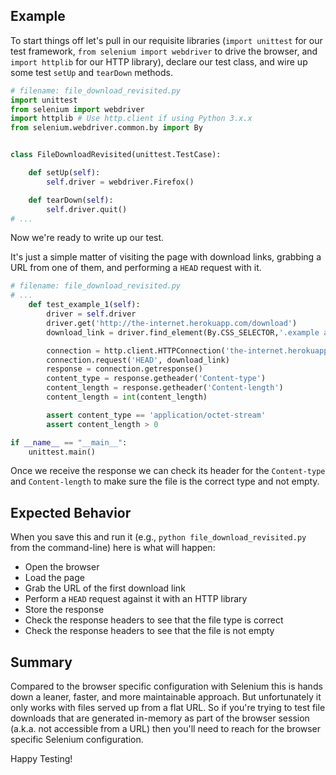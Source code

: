 ## Example

To start things off let's pull in our requisite libraries (`import unittest` for our test framework, `from selenium import webdriver` to drive the browser, and `import httplib` for our HTTP library), declare our test class, and wire up some test `setUp` and `tearDown` methods.

```python
# filename: file_download_revisited.py
import unittest
from selenium import webdriver
import httplib # Use http.client if using Python 3.x.x
from selenium.webdriver.common.by import By


class FileDownloadRevisited(unittest.TestCase):

    def setUp(self):
        self.driver = webdriver.Firefox()

    def tearDown(self):
        self.driver.quit()
# ...
```

Now we're ready to write up our test.

It's just a simple matter of visiting the page with download links, grabbing a URL from one of them, and performing a `HEAD` request with it.

```python
# filename: file_download_revisited.py
# ...
    def test_example_1(self):
        driver = self.driver
        driver.get('http://the-internet.herokuapp.com/download')
        download_link = driver.find_element(By.CSS_SELECTOR,'.example a').get_attribute('href')

        connection = http.client.HTTPConnection('the-internet.herokuapp.com')
        connection.request('HEAD', download_link)
        response = connection.getresponse()
        content_type = response.getheader('Content-type')
        content_length = response.getheader('Content-length')
        content_length = int(content_length)

        assert content_type == 'application/octet-stream'
        assert content_length > 0

if __name__ == "__main__":
    unittest.main()
```

Once we receive the response we can check its header for the `Content-type` and `Content-length` to make sure the file is the correct type and not empty.

## Expected Behavior

When you save this and run it (e.g., `python file_download_revisited.py` from the command-line) here is what will happen:

+ Open the browser
+ Load the page
+ Grab the URL of the first download link
+ Perform a `HEAD` request against it with an HTTP library
+ Store the response
+ Check the response headers to see that the file type is correct
+ Check the response headers to see that the file is not empty

## Summary

Compared to the browser specific configuration with Selenium this is hands down a leaner, faster, and more maintainable approach. But unfortunately it only works with files served up from a flat URL. So if you're trying to test file downloads that are generated in-memory as part of the browser session (a.k.a. not accessible from a URL) then you'll need to reach for the browser specific Selenium configuration.

Happy Testing!

